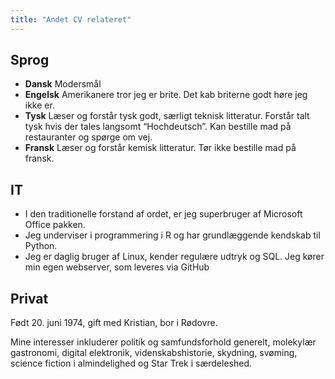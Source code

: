 ```yaml
---
title: "Andet CV relateret"
---
```


## Sprog

- **Dansk** Modersmål
- **Engelsk** Amerikanere tror jeg er brite. Det kab briterne godt høre jeg ikke er.
- **Tysk** Læser og forstår tysk godt, særligt teknisk litteratur. Forstår talt tysk hvis der tales langsomt "Hochdeutsch". Kan bestille mad på restauranter og spørge om vej.
- **Fransk** Læser og forstår kemisk litteratur. Tør ikke bestille mad på fransk.

## IT 

- I den traditionelle forstand af ordet, er jeg superbruger af Microsoft Office pakken.
- Jeg underviser i programmering i R og har grundlæggende kendskab til Python.
- Jeg er daglig bruger af Linux, kender regulære udtryk og SQL. Jeg kører min egen webserver, som leveres via GitHub


## Privat
Født 20. juni 1974, gift med Kristian, bor i Rødovre.

Mine interesser inkluderer politik og samfundsforhold generelt, molekylær gastronomi, digital elektronik, videnskabshistorie, skydning, svøming, science fiction i almindelighed og Star Trek i særdeleshed.
